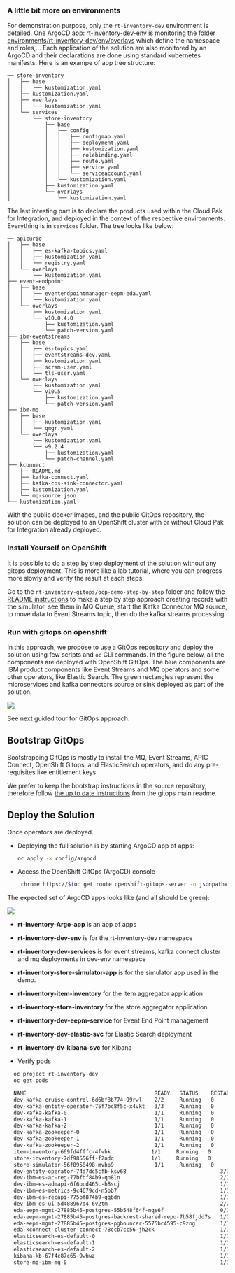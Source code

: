  



### A little bit more on environments

For demonstration purpose, only the `rt-inventory-dev` environment is detailed. One ArgoCD app: [rt-inventory-dev-env](https://github.com/ibm-cloud-architecture/eda-rt-inventory-gitops/blob/main/config/argocd/rt-inventory-dev-env-app.yaml) is monitoring
 the folder [environments/rt-inventory-dev/env/overlays](https://github.com/ibm-cloud-architecture/eda-rt-inventory-gitops/tree/main/environments/rt-inventory-dev/env/overlays) which define the namespace and roles,... 
Each application of the solution are also monitored by an ArgoCD and their declarations are done using standard kubernetes manifests. Here is an exampe of app tree structure:

```
── store-inventory
│   ├── base
│   │   └── kustomization.yaml
│   ├── kustomization.yaml
│   ├── overlays
│   │   └── kustomization.yaml
│   └── services
│       └── store-inventory
│           ├── base
│           │   ├── config
│           │   │   ├── configmap.yaml
│           │   │   ├── deployment.yaml
│           │   │   ├── kustomization.yaml
│           │   │   ├── rolebinding.yaml
│           │   │   ├── route.yaml
│           │   │   ├── service.yaml
│           │   │   └── serviceaccount.yaml
│           │   └── kustomization.yaml
│           ├── kustomization.yaml
│           └── overlays
│               └── kustomization.yaml
```

The last intesting part is to declare the products used within the Cloud Pak for Integration, and deployed in the context of
the respective environments. Everything is in `services` folder. The tree looks like below:

```
── apicurio
│   ├── base
│   │   ├── es-kafka-topics.yaml
│   │   ├── kustomization.yaml
│   │   └── registry.yaml
│   └── overlays
│       └── kustomization.yaml
├── event-endpoint
│   ├── base
│   │   ├── eventendpointmanager-eepm-eda.yaml
│   │   └── kustomization.yaml
│   └── overlays
│       ├── kustomization.yaml
│       └── v10.0.4.0
│           ├── kustomization.yaml
│           └── patch-version.yaml
├── ibm-eventstreams
│   ├── base
│   │   ├── es-topics.yaml
│   │   ├── eventstreams-dev.yaml
│   │   ├── kustomization.yaml
│   │   ├── scram-user.yaml
│   │   └── tls-user.yaml
│   └── overlays
│       ├── kustomization.yaml
│       └── v10.5
│           ├── kustomization.yaml
│           └── patch-version.yaml
├── ibm-mq
│   ├── base
│   │   ├── kustomization.yaml
│   │   └── qmgr.yaml
│   └── overlays
│       ├── kustomization.yaml
│       └── v9.2.4
│           ├── kustomization.yaml
│           └── patch-channel.yaml
├── kconnect
│   ├── README.md
│   ├── kafka-connect.yaml
│   ├── kafka-cos-sink-connector.yaml
│   ├── kustomization.yaml
│   └── mq-source.json
└── kustomization.yaml
```

With the public docker images, and the public GitOps repository, the solution can be deployed to an OpenShift cluster with or without Cloud Pak for Integration already deployed.



### Install Yourself on OpenShift

It is possible to do a step by step deployment of the solution without any gitops deployment. This is more like a lab tutorial, where you can progress more slowly and verify
the result at each steps.

Go to the `rt-inventory-gitops/ocp-demo-step-by-step` folder and follow the [README instructions](https://github.com/ibm-cloud-architecture/eda-rt-inventory-gitops/tree/main/ocp-demo-step-by-step) to make
a step by step approach creating records with the simulator, see them in MQ Queue, start the Kafka Connector MQ source, to move data to Event Streams topic, then
do the kafka streams processing. 

### Run with gitops on openshift

In this approach, we propose to use a GitOps repository and deploy the solution using few scripts and `oc` CLI commands.
In the figure below, all the components are deployed with OpenShift GitOps. The blue components are IBM product components like Event Streams and MQ operators and some other operators, like Elastic Search.
The green rectangles represent the microservices and kafka connectors source or sink deployed as part of the solution.

![](./images/hl-view.png)

See next guided tour for GitOps approach.


## Bootstrap GitOps

Bootstrapping GitOps is mostly to install the MQ, Event Streams, APIC Connect, OpenShift Gitops, and ElasticSearch operators, and do any pre-requisites like entitlement keys.

We prefer to keep the bootstrap instructions in the source repository, therefore follow [the up to date instructions](https://github.com/ibm-cloud-architecture/eda-rt-inventory-gitops#bootstrap-gitops) from the gitops main readme.

## Deploy the Solution

Once operators are deployed. 

* Deploying the full solution is by starting ArgoCD app of apps:

  ```sh
  oc apply -k config/argocd
  ```

* Access the OpenShift GitOps (ArgoCD) console

  ```sh
   chrome https://$(oc get route openshift-gitops-server -o jsonpath='{.status.ingress[].host}'  -n openshift-gitops)
   ```

The expected set of ArgoCD apps looks like (and all should be green):

  ![](./images/rt-inv-argoapps.png)

  * **rt-inventory-Argo-app** is an app of apps
  * **rt-inventory-dev-env** is for the rt-inventory-dev namespace
  * **rt-inventory-dev-services** is for event streams, kafka connect cluster and mq deployments in dev-env namespace
  * **rt-inventory-store-simulator-app** is for the simulator app used in the demo.
  * **rt-inventory-item-inventory** for the item aggregator application
  * **rt-inventory-store-inventory** for the store aggregator application
  * **rt-inventory-dev-eepm-service** for Event End Point management
  * **rt-inventory-dev-elastic-svc** for Elastic Search deployment
  * **rt-inventory-dv-kibana-svc** for Kibana

* Verify pods

```sh
  oc project rt-inventory-dev
  oc get pods

  NAME                                         READY   STATUS    RESTARTS   AGE
  dev-kafka-cruise-control-6d6bf8b774-99rwl    2/2     Running   0          4d
  dev-kafka-entity-operator-75f7bc8f5c-x4vkt   3/3     Running   0          4d
  dev-kafka-kafka-0                            1/1     Running   0          4d
  dev-kafka-kafka-1                            1/1     Running   0          4d
  dev-kafka-kafka-2                            1/1     Running   0          4d
  dev-kafka-zookeeper-0                        1/1     Running   0          4d
  dev-kafka-zookeeper-1                        1/1     Running   0          4d
  dev-kafka-zookeeper-2                        1/1     Running   0          4d
  item-inventory-669fd4fffc-4fvhk             1/1     Running   0          30h
  store-inventory-7df98556ff-f2ndq            1/1     Running   0          29h
  store-simulator-56f8958498-mvhp9             1/1     Running   0          4d
  dev-entity-operator-74d7dc5cfb-ksv68                              3/3     Running     0          5d21h
  dev-ibm-es-ac-reg-77bfbf84b9-qn8ln                                2/2     Running     0          5d21h
  dev-ibm-es-admapi-6f6bcd465c-h8scj                                1/1     Running     0          5d21h
  dev-ibm-es-metrics-9c4679cd-n5bb7                                 1/1     Running     0          5d21h
  dev-ibm-es-recapi-775bf874b9-gqbdn                                1/1     Running     0          5d21h
  dev-ibm-es-ui-5d488967d4-6v2tm                                    2/2     Running     0          5d21h
  eda-eepm-mgmt-27885b45-postgres-55b548f64f-nqs6f                  0/1     Init:0/1    0          4d23h
  eda-eepm-mgmt-27885b45-postgres-backrest-shared-repo-7b58fjdd7s   1/1     Running     0          12d
  eda-eepm-mgmt-27885b45-postgres-pgbouncer-5575bc4595-c9zng        1/1     Running     0          12d
  eda-kconnect-cluster-connect-78ccb7cc56-jh2ck                     1/1     Running     0          4d17h
  elasticsearch-es-default-0                                        1/1     Running     0          36m
  elasticsearch-es-default-1                                        1/1     Running     0          36m
  elasticsearch-es-default-2                                        1/1     Running     0          36m
  kibana-kb-67f4c87c65-9whwz                                        1/1     Running     0          36m
  store-mq-ibm-mq-0                                                 1/1     Running     1          4d19h
  ```


